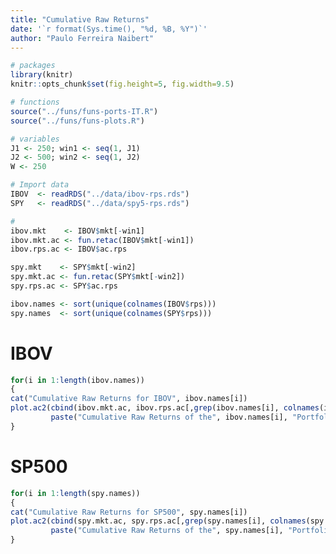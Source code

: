 ```yaml
--- 
title: "Cumulative Raw Returns" 
date: '`r format(Sys.time(), "%d, %B, %Y")`'
author: "Paulo Ferreira Naibert"
--- 
```


```r
# packages
library(knitr)
knitr::opts_chunk$set(fig.height=5, fig.width=9.5) 

# functions
source("../funs/funs-ports-IT.R")
source("../funs/funs-plots.R")
```

```r
# variables
J1 <- 250; win1 <- seq(1, J1)
J2 <- 500; win2 <- seq(1, J2)
W <- 250

# Import data
IBOV  <- readRDS("../data/ibov-rps.rds")
SPY   <- readRDS("../data/spy5-rps.rds")

# 
ibov.mkt    <- IBOV$mkt[-win1]
ibov.mkt.ac <- fun.retac(IBOV$mkt[-win1])
ibov.rps.ac <- IBOV$ac.rps

spy.mkt    <- SPY$mkt[-win2]
spy.mkt.ac <- fun.retac(SPY$mkt[-win2])
spy.rps.ac <- SPY$ac.rps

ibov.names <- sort(unique(colnames(IBOV$rps)))
spy.names  <- sort(unique(colnames(SPY$rps)))
```

# IBOV
```r

for(i in 1:length(ibov.names))
{
cat("Cumulative Raw Returns for IBOV", ibov.names[i])
plot.ac2(cbind(ibov.mkt.ac, ibov.rps.ac[,grep(ibov.names[i], colnames(ibov.rps.ac))]), "IBOV",
         paste("Cumulative Raw Returns of the", ibov.names[i], "Portfolio (Brazilian Data)") )
}
```

# SP500
```r

for(i in 1:length(spy.names))
{
cat("Cumulative Raw Returns for SP500", spy.names[i])
plot.ac2(cbind(spy.mkt.ac, spy.rps.ac[,grep(spy.names[i], colnames(spy.rps.ac))]), "SP500",
         paste("Cumulative Raw Returns of the", spy.names[i], "Portfolio (American Data)") )
}
```
